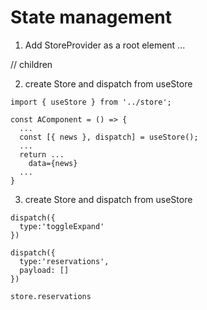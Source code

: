 # State management
1. Add StoreProvider as a root element
...
<StoreProvider>
  // children
</StoreProvider>

2. create Store and dispatch from useStore
```JSX
import { useStore } from '../store';

const AComponent = () => {
  ...
  const [{ news }, dispatch] = useStore();
  ...
  return ...
    data={news}
  ...
}
```


3. create Store and dispatch from useStore
```JSX
dispatch({
  type:'toggleExpand'
})

dispatch({
  type:'reservations',
  payload: []
})

store.reservations
```
